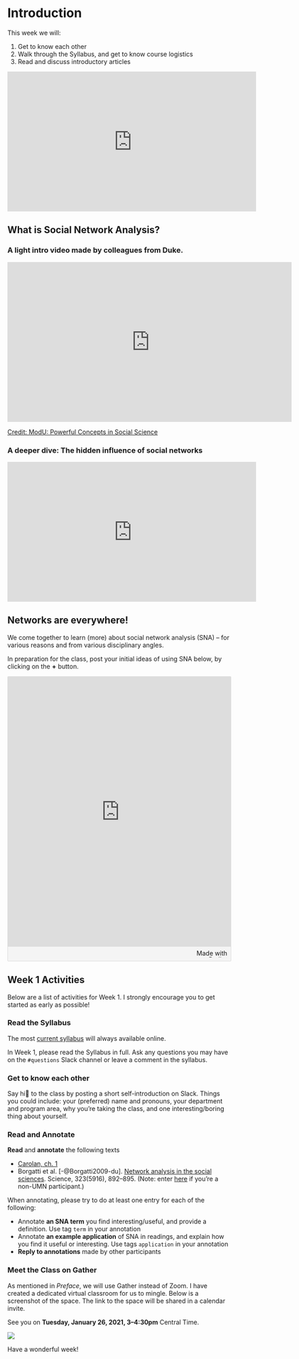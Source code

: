 # Introduction {#intro}

This week we will: 

1. Get to know each other
2. Walk through the Syllabus, and get to know course logistics
3. Read and discuss introductory articles

<iframe width="560" height="315" src="https://www.youtube-nocookie.com/embed/_FfL-2K4hbI" frameborder="0" allow="accelerometer; autoplay; clipboard-write; encrypted-media; gyroscope; picture-in-picture" allowfullscreen></iframe>

<!-- <iframe width="640" height="360" src="https://www.youtube.com/embed/JvgqCZtLtp0?rel=0" frameborder="0" allowfullscreen></iframe> -->

<!-- Please click on the '>' button to proceed to the next page. -->

<!-- <iframe src="https://h5p.org/h5p/embed/1405" width="1090" height="377" frameborder="0" allowfullscreen="allowfullscreen"></iframe><script src="https://h5p.org/sites/all/modules/h5p/library/js/h5p-resizer.js" charset="UTF-8"></script> -->

<!-- <iframe src="https://h5p.org/h5p/embed/53171" width="1117" height="2675" frameborder="0" allowfullscreen="allowfullscreen"></iframe><script src="https://h5p.org/sites/all/modules/h5p/library/js/h5p-resizer.js" charset="UTF-8"></script> -->

## What is Social Network Analysis?

### A light intro video made by colleagues from Duke.

<iframe width="640" height="360" src="https://www.youtube.com/embed/xT3EpF2EsbQ?list=PL1M5TsfDV6Vs7tnHGNgowEUwJW-O8QVp5" frameborder="0" allowfullscreen></iframe>

[Credit: ModU: Powerful Concepts in Social Science](https://www.youtube.com/channel/UCDfHkEuoKb_TXYkQY6BkIIg)


### A deeper dive: The hidden influence of social networks

<iframe width="560" height="315" src="https://www.youtube.com/embed/2U-tOghblfE" frameborder="0" allowfullscreen></iframe>

## Networks are everywhere!

We come together to learn (more) about social network analysis (SNA) – for various reasons and from various disciplinary angles. 

In preparation for the class, post your initial ideas of using SNA below, by clicking on the **+** button.

<div class="padlet-embed" style="border:1px solid rgba(0,0,0,0.1);border-radius:2px;box-sizing:border-box;overflow:hidden;position:relative;width:100%;background:#F4F4F4"><p style="padding:0;margin:0"><iframe src="https://padlet.com/embed/vcxyk6btrux9sc32" frameborder="0" allow="camera;microphone;geolocation" style="width:100%;height:608px;display:block;padding:0;margin:0"></iframe></p><div style="padding:8px;text-align:right;margin:0;"><a href="https://padlet.com?ref=embed" style="padding:0;margin:0;border:none;display:block;line-height:1;height:16px" target="_blank"><img src="https://resources.padletcdn.com/assets/made_with_padlet.png" width="86" height="16" style="padding:0;margin:0;background:none;border:none;display:inline;box-shadow:none" alt="Made with Padlet"></a></div></div>

<!-- ### Bodong's SNA journey -->

<!-- I myself was first exposed to SNA in 2007, when there was a distance class offered at Peking University (where I completed my master's) in collaboration with another university in the Netherlands. Looking backwards, I don't think I've learned much from that class, mostly because I didn't see a clear relevance between my work then and SNA.  -->
<!-- During my doctoral studies in Toronto, I became increasingly intrigued by SNA (and network analysis in general), because 1) the world is becomming increasingly inter-connected; 2) many researchers I read use SNA in many cool ways; and 3) SNA could offer insights to improve learning and teaching. So since then, I've been self-teaching myself about SNA, with help from a vast body of online resources. It has been a long journey with a lot of exploration and tinkering, which I absolutely enjoyed.  -->

<!-- Now I engage with SNA for three major reasons: 1) to apply 'classic' SNA techniques in my empirical work; 2) to develop formative feedback tools focusing on social aspects of learning; and 3) to develop network-based approaches to uncover holistic insights about learning, by combining multiple analytical aspects (social, temporal, semantic) together. I consider myself constantly learning new thigns about SNA, and look forward to this learning journey with everyone in the class! -->

## Week 1 Activities {#week1assign}

Below are a list of activities for Week 1. I strongly encourage you to get started as early as possible!

### Read the Syllabus

The most <a href="https://docs.google.com/document/d/1Z39J9Hn-qn2iKcrVzpMz3nm60ThnGKZMZQ_cWJSlUOg/edit?usp=sharing" target="_blank">current syllabus</a> will always available online. 

In Week 1, please read the Syllabus in full. Ask any questions you may have on the `#questions` Slack channel or leave a comment in the syllabus. 

### Get to know each other

Say hi👋 to the class by posting a short self-introduction on Slack. Things you could include: your (preferred) name and pronouns, your department and program area, why you're taking the class, and one interesting/boring thing about yourself.

### Read and Annotate

**Read** and **annotate** the following texts

- [Carolan, ch. 1](http://methods.sagepub.com.ezp1.lib.umn.edu/book/social-network-analysis-and-education/n1.xml)
- Borgatti et al. [-@Borgatti2009-du]. [Network analysis in the social sciences](http://science.sciencemag.org.ezp2.lib.umn.edu/content/323/5916/892.full). Science, 323(5916), 892–895.  (Note: enter [here](http://science.sciencemag.org/content/323/5916/892.full) if you're a non-UMN participant.)

When annotating, please try to do at least one entry for each of the following:

- Annotate **an SNA term** you find interesting/useful, and provide a definition. Use tag `term` in your annotation
- Annotate **an example application** of SNA in readings, and explain how you find it useful or interesting. Use tags `application` in your annotation
- **Reply to annotations** made by other participants

### Meet the Class on Gather

As mentioned in *Preface*, we will use Gather instead of Zoom. I have created a dedicated virtual classroom for us to mingle. Below is a screenshot of the space. The link to the space will be shared in a calendar invite.

See you on **Tuesday, January 26, 2021, 3--4:30pm** Central Time. 

![](assets/gather-R250.png)

Have a wonderful week! 
